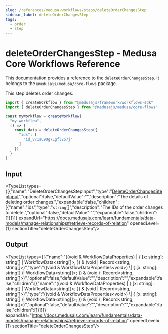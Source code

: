 ```yaml
---
slug: /references/medusa-workflows/steps/deleteOrderChangesStep
sidebar_label: deleteOrderChangesStep
tags:
  - order
  - step
---
```



# deleteOrderChangesStep - Medusa Core Workflows Reference

This documentation provides a reference to the `deleteOrderChangesStep`. It belongs to the `@medusajs/medusa/core-flows` package.

This step deletes order changes.

```ts title="src/workflows/my-workflow.ts"
import { createWorkflow } from "@medusajs/framework/workflows-sdk"
import { deleteOrderChangesStep } from "@medusajs/medusa/core-flows"

const myWorkflow = createWorkflow(
  "my-workflow",
  () => {
    const data = deleteOrderChangesStep({
      "ids": [
        "id_V71aL9Ug7Lgfl257j"
      ]
    })
  }
)
```
  

## Input

<TypeList types={[{"name":"DeleteOrderChangesStepInput","type":"[DeleteOrderChangesStepInput](../../../../interfaces/core_flows.DeleteOrderChangesStepInput/page.mdx)","optional":false,"defaultValue":"","description":"The details of deleting order changes.","expandable":false,"children":[{"name":"ids","type":"`string`[]","description":"The IDs of the order changes to delete.","optional":false,"defaultValue":"","expandable":false,"children":[]}]}]} expandUrl="https://docs.medusajs.com/learn/fundamentals/data-models/manage-relationships#retrieve-records-of-relation" openedLevel={1} sectionTitle="deleteOrderChangesStep"/>

## Output

<TypeList types={[{"name":"((void & WorkflowDataProperties<void>) | { [x: string]: string[] | WorkflowData<string[]>; }) & (void | Record<string, string[]>)","type":"((void & WorkflowDataProperties&#60;void&#62;) \\| &#123; [x: string]: string[] \\| WorkflowData&#60;string[]&#62;; &#125;) & (void \\| Record&#60;string, string[]&#62;)","optional":false,"defaultValue":"","description":"","expandable":false,"children":[{"name":"((void & WorkflowDataProperties<void>) | { [x: string]: string[] | WorkflowData<string[]>; }) & (void | Record<string, string[]>)","type":"((void & WorkflowDataProperties&#60;void&#62;) \\| &#123; [x: string]: string[] \\| WorkflowData&#60;string[]&#62;; &#125;) & (void \\| Record&#60;string, string[]&#62;)","optional":false,"defaultValue":"","description":"","expandable":false,"children":[]}]}]} expandUrl="https://docs.medusajs.com/learn/fundamentals/data-models/manage-relationships#retrieve-records-of-relation" openedLevel={1} sectionTitle="deleteOrderChangesStep"/>
